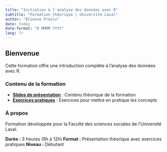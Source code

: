 ```yaml
---
title: "Initiation à l'analyse des données avec R"
subtitle: "Formation théorique | Université Laval"
author: "Étienne Proulx"
date: today
date-format: "D MMMM YYYY"
lang: fr
---
```


## Bienvenue

Cette formation offre une introduction complète à l'analyse des données avec R.

### Contenu de la formation

- **[Slides de présentation](slides.qmd)** : Contenu théorique de la formation
- **[Exercices pratiques](exercices.qmd)** : Exercices pour mettre en pratique les concepts

### À propos

Formation développée pour la Faculté des sciences sociales de l'Université Laval.

**Durée :** 3 heures (9h à 12h)
**Format :** Présentation théorique avec exercices pratiques
**Niveau :** Débutant